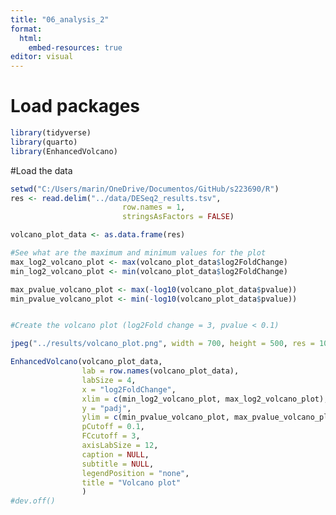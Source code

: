 ```yaml
---
title: "06_analysis_2"
format:
  html:
    embed-resources: true
editor: visual
---
```


# Load packages

```r
library(tidyverse)
library(quarto)
library(EnhancedVolcano)
```

#Load the data

```r
setwd("C:/Users/marin/OneDrive/Documentos/GitHub/s223690/R")
res <- read.delim("../data/DESeq2_results.tsv",
                         row.names = 1, 
                         stringsAsFactors = FALSE)
```

```r
volcano_plot_data <- as.data.frame(res)

#See what are the maximum and minimum values for the plot
max_log2_volcano_plot <- max(volcano_plot_data$log2FoldChange)
min_log2_volcano_plot <- min(volcano_plot_data$log2FoldChange)

max_pvalue_volcano_plot <- max(-log10(volcano_plot_data$pvalue))
min_pvalue_volcano_plot <- min(-log10(volcano_plot_data$pvalue))


#Create the volcano plot (log2Fold change = 3, pvalue < 0.1)

jpeg("../results/volcano_plot.png", width = 700, height = 500, res = 100)

EnhancedVolcano(volcano_plot_data,
                lab = row.names(volcano_plot_data),
                labSize = 4,
                x = "log2FoldChange",
                xlim = c(min_log2_volcano_plot, max_log2_volcano_plot),
                y = "padj",
                ylim = c(min_pvalue_volcano_plot, max_pvalue_volcano_plot),
                pCutoff = 0.1,
                FCcutoff = 3,
                axisLabSize = 12,
                caption = NULL,
                subtitle = NULL,
                legendPosition = "none",
                title = "Volcano plot"
                )
#dev.off()
```
